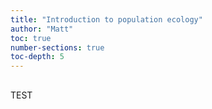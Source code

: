 ```yaml
---
title: "Introduction to population ecology"
author: "Matt"
toc: true
number-sections: true
toc-depth: 5
---
```


## 

TEST
